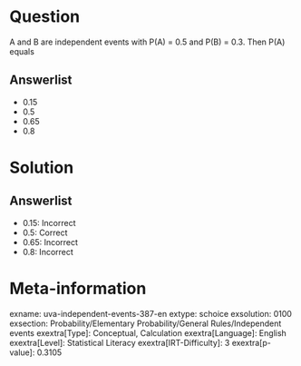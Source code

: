Question
========

A and B are independent events with P(A) = 0.5 and P(B) = 0.3. Then P(A) equals

Answerlist
----------

* 0.15
* 0.5
* 0.65
* 0.8

Solution
========

Answerlist
----------

* 0.15: Incorrect
* 0.5: Correct
* 0.65: Incorrect
* 0.8: Incorrect

Meta-information
================
exname: uva-independent-events-387-en
extype: schoice
exsolution: 0100
exsection: Probability/Elementary Probability/General Rules/Independent events
exextra[Type]: Conceptual, Calculation
exextra[Language]: English
exextra[Level]: Statistical Literacy
exextra[IRT-Difficulty]: 3
exextra[p-value]: 0.3105
